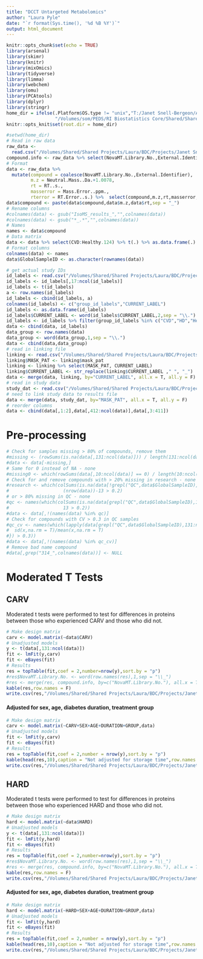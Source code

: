 ```yaml
---
title: "DCCT Untargeted Metabolomics"
author: "Laura Pyle"
date: "`r format(Sys.time(), '%d %B %Y')`"
output: html_document
---
```


```r
knitr::opts_chunk$set(echo = TRUE)
library(arsenal)
library(skimr)
library(knitr)
library(mixOmics)
library(tidyverse)
library(limma)
library(webchem)
library(omu)
library(PCAtools)
library(dplyr)
library(stringr)
home_dir = ifelse(.Platform$OS.type != "unix","T:/Janet Snell-Bergeon/AHA collaborative grant/Metabolomics",
                  "/Volumes/som/PEDS/RI Biostatistics Core/Shared/Shared Projects/Laura/BDC/Projects/Janet Snell-Bergeon/CACTI DCCT EDIC omics R01/Metabolomics")
knitr::opts_knit$set(root.dir = home_dir)
```

```r
#setwd(home_dir)
# Read in raw data
raw_data <- 
  read.csv("/Volumes/Shared/Shared Projects/Laura/BDC/Projects/Janet Snell-Bergeon/CACTI DCCT EDIC omics R01/Metabolomics/EDIC metabolomics final data matrix.csv", stringsAsFactors = F,na.strings = c("","NA"))
compound.info <- raw_data %>% select(NovaMT.Library.No.,External.Identifier,Compound, m.z_light, m.z_heavy)
# Format
data <- raw_data %>% 
  mutate(compound = coalesce(NovaMT.Library.No.,External.Identifier),
         m.z = Neutral.Mass..Da.+1.0078,
         rt = RT..s.,
         masserror = Mass.Error..ppm.,
         rterror = RT.Error..s.) %>%  select(compound,m.z,rt,masserror,rterror,CVD:Healthy.124)
data$compound <- paste(data$compound,data$m.z,data$rt,sep = "_")
# Rename columns
#colnames(data) <- gsub("IsoMS_results_","",colnames(data))
#colnames(data) <- gsub("*_.*","",colnames(data))
# Names
names <- data$compound
# Data matrix
data <- data %>% select(CVD:Healthy.124) %>% t(.) %>% as.data.frame(.) # Transpose - samples in rows
# Format columns
colnames(data) <- names
data$GlobalSampleID <- as.character(rownames(data))

# get actual study IDs
id_labels <- read.csv("/Volumes/Shared/Shared Projects/Laura/BDC/Projects/Janet Snell-Bergeon/CACTI DCCT EDIC omics R01/Metabolomics/metabolomics_without_imputation.csv", nrows = 1)
id_labels <- id_labels[,17:ncol(id_labels)]
id_labels <- t(id_labels)
a <- row.names(id_labels)
id_labels <- cbind(id_labels, a)
colnames(id_labels) <- c("group_id_labels","CURRENT_LABEL")
id_labels <- as.data.frame(id_labels)
id_labels$CURRENT_LABEL <- word(id_labels$CURRENT_LABEL,2,sep = "\\.")
id_labels <- id_labels %>% filter(group_id_labels %in% c("CVD","HD","Healthy"))
data <- cbind(data, id_labels)
data_group <- row.names(data)
data_group <- word(data_group,1,sep = "\\.")
data <- cbind(data,data_group)
# read in linking file
linking <- read.csv("/Volumes/Shared/Shared Projects/Laura/BDC/Projects/Janet Snell-Bergeon/CACTI DCCT EDIC omics R01/Data_Raw/snell_bergeon_21550_Linking_File.csv")
linking$MASK_PAT <- linking$mask_pat
linking <- linking %>% select(MASK_PAT, CURRENT_LABEL)
linking$CURRENT_LABEL <- str_replace(linking$CURRENT_LABEL ," ", "_")
data <- merge(data, linking, by="CURRENT_LABEL", all.x = T, all.y = F)
# read in study data
study_dat <- read.csv("/Volumes/Shared/Shared Projects/Laura/BDC/Projects/Janet Snell-Bergeon/CACTI DCCT EDIC omics R01/Proteomics/Raw data/QEDIC_WP_DDA_60SPD_StudyInformat.csv")
# need to link study data to results file
data <- merge(data, study_dat, by="MASK_PAT", all.x = T, all.y = F)
# reorder columns
data <- cbind(data[,1:2],data[,412:ncol(data)],data[,3:411])
```

# Pre-processing

```r
# Check for samples missing > 80% of compounds, remove them
#missing <- (rowSums(is.na(data[,131:ncol(data)])) / length(131:ncol(data))) > 0.8
#data <- data[-missing,]
# Same for 0 instead of NA - none
#missing0 <- which(rowSums(data[,10:ncol(data)] == 0) / length(10:ncol(data)) > 0.8)
# Check for and remove compounds with > 20% missing in research - none
#research <- which(colSums(is.na(data[!grepl("QC",data$GlobalSampleID),])) / 
#                    (nrow(data))-13 > 0.2)
# or > 80% missing in QC - none
#qc <- names(which(colSums(is.na(data[grepl("QC",data$GlobalSampleID),10:ncol(data)])) / 
#                    13 > 0.2))
#data <- data[,!(names(data) %in% qc)]
# Check for compounds with CV > 0.3 in QC samples
#qc_cv <- names(which(lapply(data[grepl("QC",data$GlobalSampleID),131:ncol(data)],function(x){
#  sd(x,na.rm = T)/mean(x,na.rm = T)
#}) > 0.3))
#data <- data[,!(names(data) %in% qc_cv)]
# Remove bad name compound
#data[,grep("314_",colnames(data))] <- NULL
```


# Moderated T Tests

## CARV

Moderated t tests were performed to test for differences in proteins between those who experienced CARV and those who did not. 

```r
# Make design matrix
carv <- model.matrix(~data$CARV)
# Unadjusted models
y <- t(data[,131:ncol(data)])
fit <- lmFit(y,carv)
fit <- eBayes(fit)
# Results
res = topTable(fit,coef = 2,number=nrow(y),sort.by = "p")
#res$NovaMT.Library.No. <- word(row.names(res),1,sep = "\\_")
#res <- merge(res, compound.info, by=c("NovaMT.Library.No."), all.x = T, all.y = T)
kable(res,row.names = F)
write.csv(res,"/Volumes/Shared/Shared Projects/Laura/BDC/Projects/Janet Snell-Bergeon/CACTI DCCT EDIC omics R01/Metabolomics/Reports/metabolomics_by_CARV.csv")
```

#### Adjusted for sex, age, diabetes duration, treatment group

```r
# Make design matrix
carv <- model.matrix(~CARV+SEX+AGE+DURATION+GROUP,data)
# Unadjusted models
fit <- lmFit(y,carv)
fit <- eBayes(fit)
# Results
res = topTable(fit,coef = 2,number = nrow(y),sort.by = "p")
kable(head(res,10),caption = "Not adjusted for storage time",row.names = F)
write.csv(res,"/Volumes/Shared/Shared Projects/Laura/BDC/Projects/Janet Snell-Bergeon/CACTI DCCT EDIC omics R01/Metabolomics/Reports/metabolomics_by_CARV_adj_sex_age_duration_group.csv")
```

## HARD

Moderated t tests were performed to test for differences in proteins between those who experienced HARD and those who did not. 

```r
# Make design matrix
hard <- model.matrix(~data$HARD)
# Unadjusted models
y <- t(data[,131:ncol(data)])
fit <- lmFit(y,hard)
fit <- eBayes(fit)
# Results
res = topTable(fit,coef = 2,number=nrow(y),sort.by = "p")
#res$NovaMT.Library.No. <- word(row.names(res),1,sep = "\\_")
#res <- merge(res, compound.info, by=c("NovaMT.Library.No."), all.x = T, all.y = T)
kable(res,row.names = F)
write.csv(res,"/Volumes/Shared/Shared Projects/Laura/BDC/Projects/Janet Snell-Bergeon/CACTI DCCT EDIC omics R01/Metabolomics/Reports/metabolomics_by_HARD.csv")
```

#### Adjusted for sex, age, diabetes duration, treatment group

```r
# Make design matrix
hard <- model.matrix(~HARD+SEX+AGE+DURATION+GROUP,data)
# Unadjusted models
fit <- lmFit(y,hard)
fit <- eBayes(fit)
# Results
res = topTable(fit,coef = 2,number = nrow(y),sort.by = "p")
kable(head(res,10),caption = "Not adjusted for storage time",row.names = F)
write.csv(res,"/Volumes/Shared/Shared Projects/Laura/BDC/Projects/Janet Snell-Bergeon/CACTI DCCT EDIC omics R01/Metabolomics/Reports/metabolomics_by_HARD_adj_sex_age_duration_group.csv")
```